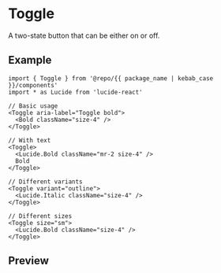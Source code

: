 
<Meta of={Stories} />

# Toggle

A two-state button that can be either on or off.

## Example

```tsx
import { Toggle } from '@repo/{{ package_name | kebab_case }}/components'
import * as Lucide from 'lucide-react'

// Basic usage
<Toggle aria-label="Toggle bold">
  <Bold className="size-4" />
</Toggle>

// With text
<Toggle>
  <Lucide.Bold className="mr-2 size-4" />
  Bold
</Toggle>

// Different variants
<Toggle variant="outline">
  <Lucide.Italic className="size-4" />
</Toggle>

// Different sizes
<Toggle size="sm">
  <Lucide.Bold className="size-4" />
</Toggle>
```

## Preview

<Primary />
